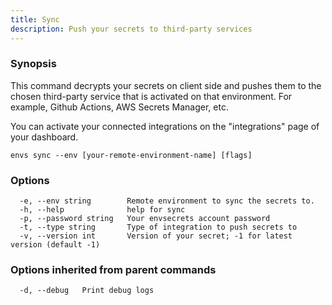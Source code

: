 ```yaml
---
title: Sync
description: Push your secrets to third-party services
---
```


### Synopsis

This command decrypts your secrets on client side and pushes them to the chosen third-party service that is activated on that environment.
For example, Github Actions, AWS Secrets Manager, etc.

You can activate your connected integrations on the "integrations" page of your dashboard.

```
envs sync --env [your-remote-environment-name] [flags]
```

### Options

```
  -e, --env string        Remote environment to sync the secrets to.
  -h, --help              help for sync
  -p, --password string   Your envsecrets account password
  -t, --type string       Type of integration to push secrets to
  -v, --version int       Version of your secret; -1 for latest version (default -1)
```

### Options inherited from parent commands

```
  -d, --debug   Print debug logs
```
